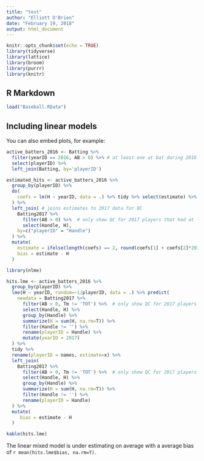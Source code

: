 ```yaml
---
title: "test"
author: "Elliott O'Brien"
date: "February 19, 2018"
output: html_document
---
```


```r
knitr::opts_chunk$set(echo = TRUE)
library(tidyverse)
library(lattice)
library(broom)
library(purrr)
library(knitr)
```

## R Markdown

```r
load("Baseball.RData")
```

## Including linear models

You can also embed plots, for example:

```r
active_batters_2016 <- Batting %>% 
  filter(yearID == 2016, AB > 0) %>% # at least one at bat during 2016 year
  select(playerID) %>% 
  left_join(Batting, by='playerID')
```

```r
estimated_hits <- active_batters_2016 %>%
  group_by(playerID) %>% 
  do(
    coefs = lm(H ~ yearID, data = .) %>% tidy %>% select(estimate) %>% unlist #replace with a function
  ) %>% 
  left_join( # joins estimates to 2017 data for QC
    Batting2017 %>% 
      filter(AB > 0) %>%  # only show QC for 2017 players that had at least one at bat and no missing data
      select(Handle, H),
    by=c("playerID" = "Handle")
  ) %>%  
  mutate(
    estimate = ifelse(length(coefs) == 2, round(coefs[1] + coefs[2]*2017), round(coefs[1])),
    bias = estimate - H
  )
```

```r
library(nlme)

hits.lme <- active_batters_2016 %>%
  group_by(playerID) %>%
  lme(H ~ yearID, random=~1|playerID, data = .) %>% predict(
    newdata = Batting2017 %>% 
      filter(AB > 0, Tm != 'TOT') %>%  # only show QC for 2017 players that had at least one at bat and no missing data
      select(Handle, H) %>%
      group_by(Handle) %>%
      summarize(H = sum(H, na.rm=T)) %>%
      filter(Handle != '') %>%
      rename(playerID = Handle) %>%
      mutate(yearID = 2017)
  ) %>% 
  tidy %>%
  rename(playerID = names, estimate=x) %>%
  left_join(
    Batting2017 %>% 
      filter(AB > 0, Tm != 'TOT') %>%  # only show QC for 2017 players that had at least one at bat and no missing data
      select(Handle, H) %>%
      group_by(Handle) %>%
      summarize(H = sum(H, na.rm=T)) %>%
      filter(Handle != '') %>%
      rename(playerID = Handle)
  ) %>%
  mutate(
     bias = estimate - H
  )

kable(hits.lme)
```

The linear mixed model is under estimating on average with a average bias of `r mean(hits.lme$bias, na.rm=T)`.
